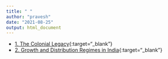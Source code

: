 ```yaml
---
title: " "
author: "pravesh"
date: "2021-08-25"
output: html_document
---
```


- [1. The Colonial Legacy](1.TheColonialLegacy.html){:target="_blank"}
- [2. Growth and Distribution Regimes in India](2.GrowthAndDistributionRegimes.html){:target="_blank"}
